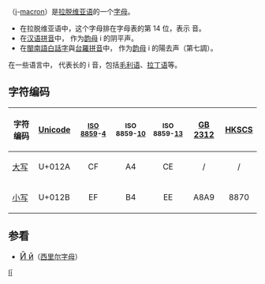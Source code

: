 {{Unreferenced|time=2017-12-29T14:22:18+00:00}}
{{Infobox alphabet|alphabet=拉丁|uuc=012A|ulc=012B}}
{{Unicode|'''Ī''', '''ī'''}}（[[i|i]]-[[長音符號|macron]]）是[[拉脱维亚语|拉脱维亚语]]的一个[[字母|字母]]。

*在拉脱维亚语中，这个字母排在字母表的第 14 位，表示 {{IPA|/iː/}} 音。
*在[[汉语拼音|汉语拼音]]中，{{lang|en|ī}} 作为[[韵母|韵母]] i 的阴平声。
*在[[閩南語|閩南語]][[白話字|白話字]]與[[台羅拼音|台羅拼音]]中，{{lang|en|ī}} 作为[[韵母|韵母]] i 的陽去声（第七調）。

在一些语言中，{{lang|en|ī}} 代表长的 i 音，包括[[毛利语|毛利语]]、[[拉丁语|拉丁语]]等。

== 字符编码 ==
{| class="wikitable"
!字符编码!![[Unicode|Unicode]]!!style="font-size:smaller"|[[ISO/IEC_8859|ISO 8859]]-[[ISO/IEC_8859-4|4]]!!style="font-size:smaller"|ISO 8859-[[ISO/IEC_8859-10|10]]!!style="font-size:smaller"|ISO 8859-[[ISO/IEC_8859-13|13]]||[[GB_2312|GB 2312]]||[[香港增補字符集|HKSCS]]
|-
|[[大寫字母|大写]] {{Unicode|Ī}}||U+012A||style="text-align:center;"|CF||style="text-align:center;"|A4||style="text-align:center;"|CE||style="text-align:center;"|/||style="text-align:center;"|/
|-
|[[小寫字母|小写]] {{Unicode|ī}}||U+012B||style="text-align:center;"|EF||style="text-align:center;"|B4||style="text-align:center;"|EE||style="text-align:center;"|A8A9||style="text-align:center;"|8870
|}

== 参看 ==
*<span lang="ru" style="font-size:120%;">[[Ӣ|Ӣ ӣ]]</span>（[[西里尔字母|西里尔字母]]）

{{Alphabet lang|lv|liv}}
{{Latin alphabet}}

[[Category:衍生拉丁字母|Iī]]